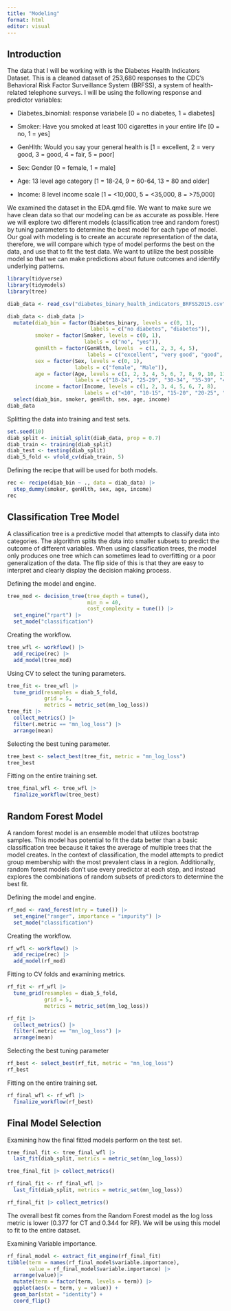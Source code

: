 ```yaml
---
title: "Modeling"
format: html
editor: visual
---
```


## Introduction

The data that I will be working with is the Diabetes Health Indicators Dataset. This is a cleaned dataset of 253,680 responses to the CDC's Behavioral Risk Factor Surveillance System (BRFSS), a system of health-related telephone surveys. I will be using the following response and predictor variables:

- Diabetes_binomial: response variabele [0 = no diabetes, 1 = diabetes]

- Smoker: Have you smoked at least 100 cigarettes in your entire life [0 = no, 1 = yes]

- GenHlth: Would you say your general health is [1 = excellent, 2 = very good, 3 = good, 4 = fair, 5 = poor]

- Sex: Gender [0 = female, 1 = male]

- Age: 13 level age category [1 = 18-24, 9 = 60-64, 13 = 80 and older]

- Income: 8 level income scale [1 = <10,000, 5 = <35,000, 8 = >75,000]

We examined the dataset in the EDA.qmd file. We want to make sure we have clean data so that our modeling can be as accurate as possible. Here we will explore two different models (classification tree and random forest) by tuning parameters to determine the best model for each type of model. Our goal with modeling is to create an accurate representation of the data, therefore, we will compare which type of model performs the best on the data, and use that to fit the test data. We want to utilize the best possible model so that we can make predictions about future outcomes and identify underlying patterns.

```r
library(tidyverse)
library(tidymodels)
library(tree)
```

```r
diab_data <- read_csv("diabetes_binary_health_indicators_BRFSS2015.csv")

diab_data <- diab_data |>
  mutate(diab_bin = factor(Diabetes_binary, levels = c(0, 1),
                           labels = c("no diabetes", "diabetes")),
         smoker = factor(Smoker, levels = c(0, 1), 
                         labels = c("no", "yes")),
         genHlth = factor(GenHlth, levels  = c(1, 2, 3, 4, 5), 
                          labels = c("excellent", "very good", "good", "fair", "poor")),
         sex = factor(Sex, levels = c(0, 1), 
                      labels = c("female", "Male")),
         age = factor(Age, levels = c(1, 2, 3, 4, 5, 6, 7, 8, 9, 10, 11, 12, 13), 
                      labels = c("18-24", "25-29", "30-34", "35-39", "40-44", "45-49", "50-54", "55-59", "60-64", "65-69", "70-74", "75-79", "80+")),
         income = factor(Income, levels = c(1, 2, 3, 4, 5, 6, 7, 8),
                         labels = c("<10", "10-15", "15-20", "20-25", "25-35", "35-50", "50-75", "75+"))) |>
  select(diab_bin, smoker, genHlth, sex, age, income) 
diab_data
```

Splitting the data into training and test sets.
```r
set.seed(10)
diab_split <- initial_split(diab_data, prop = 0.7)
diab_train <- training(diab_split)
diab_test <- testing(diab_split)
diab_5_fold <- vfold_cv(diab_train, 5)
```

Defining the recipe that will be used for both models. 
```r
rec <- recipe(diab_bin ~ ., data = diab_data) |>
  step_dummy(smoker, genHlth, sex, age, income)
rec
```

## Classification Tree Model

A classification tree is a predictive model that attempts to classify data into categories. The algorithm splits the data into smaller subsets to predict the outcome of different variables. When using classification trees, the model only produces one tree which can sometimes lead to overfitting or a poor generalization of the data. The flip side of this is that they are easy to interpret and clearly display the decision making process.  

Defining the model and engine.
```r
tree_mod <- decision_tree(tree_depth = tune(),
                          min_n = 40,
                          cost_complexity = tune()) |>
  set_engine("rpart") |>
  set_mode("classification")
```

Creating the workflow. 
```r
tree_wfl <- workflow() |>
  add_recipe(rec) |>
  add_model(tree_mod)
```

Using CV to select the tuning parameters.
```r
tree_fit <- tree_wfl |>
  tune_grid(resamples = diab_5_fold,
            grid = 5,
            metrics = metric_set(mn_log_loss))
tree_fit |>
  collect_metrics() |>
  filter(.metric == "mn_log_loss") |>
  arrange(mean)
```

Selecting the best tuning parameter.
```r
tree_best <- select_best(tree_fit, metric = "mn_log_loss")
tree_best
```

Fitting on the entire training set.
```r
tree_final_wfl <- tree_wfl |>
  finalize_workflow(tree_best)
```

## Random Forest Model

A random forest model is an ensemble model that utilizes bootstrap samples. This model has potential to fit the data better than a basic classification tree because it takes the average of multiple trees that the model creates. In the context of classification, the model attempts to predict group membership with the most prevalent class in a region. Additionally, random forest models don't use every predictor at each step, and instead explores the combinations of random subsets of predictors to determine the best fit. 

Defining the model and engine.
```r
rf_mod <- rand_forest(mtry = tune()) |>
  set_engine("ranger", importance = "impurity") |>
  set_mode("classification")
```

Creating the workflow.
```r
rf_wfl <- workflow() |>
  add_recipe(rec) |>
  add_model(rf_mod)
```

Fitting to CV folds and examining metrics.
```r
rf_fit <- rf_wfl |>
  tune_grid(resamples = diab_5_fold,
            grid = 5,
            metrics = metric_set(mn_log_loss))

rf_fit |>
  collect_metrics() |>
  filter(.metric == "mn_log_loss") |>
  arrange(mean)
```

Selecting the best tuning parameter
```r
rf_best <- select_best(rf_fit, metric = "mn_log_loss")
rf_best
```

Fitting on the entire training set.
```r
rf_final_wfl <- rf_wfl |>
  finalize_workflow(rf_best)
```

## Final Model Selection

Examining how the final fitted models perform on the test set. 
```r
tree_final_fit <- tree_final_wfl |>
  last_fit(diab_split, metrics = metric_set(mn_log_loss))

tree_final_fit |> collect_metrics()

rf_final_fit <- rf_final_wfl |>
  last_fit(diab_split, metrics = metric_set(mn_log_loss))

rf_final_fit |> collect_metrics()
```

The overall best fit comes from the Random Forest model as the log loss metric is lower (0.377 for CT and 0.344 for RF). We will be using this model to fit to the entire dataset. 


Examining Variable importance. 
```r
rf_final_model <- extract_fit_engine(rf_final_fit)
tibble(term = names(rf_final_model$variable.importance),
       value = rf_final_model$variable.importance) |>
  arrange(value)|>
  mutate(term = factor(term, levels = term)) |>
  ggplot(aes(x = term, y = value)) +
  geom_bar(stat = "identity") +
  coord_flip()
  
```


